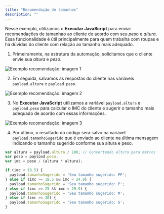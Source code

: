 ```yaml
---
title: "Recomendação de tamanhos"
description: ""
---
```


Nesse exemplo, utilizamos o **Executar JavaScript** para enviar recomendações de tamanhao ao cliente de acordo com seu _peso_ e _altura_. Essa funcionalidade é útil principalmente para quem trabalha com roupas e há dúvidas do cliente com relação ao tamanho mais adequado.

1. Primeiramente, na estrutura da automação, solicitamos que o cliente envie sua _altura_ e _peso_.

<img src="/exp-recomendacao1.png" alt="Exemplo recomendação: imagem 1" />

2. Em seguida, salvamos as respostas do cliente nas variáveis `payload.altura` e `payload.peso`.

<img src="/exp-recomendacao2.png" alt="Exemplo recomendação: imagem 2" />

3. No **Executar JavaScript** utilizamos a variável `payload.altura` e `payload.peso` para calcular o IMC do cliente e sugerir o tamanho mais adequado de acordo com essas informações.

<img src="/exp-recomendacao3.png" alt="Exemplo recomendação: imagem 3" />

4. Por último, o resultado do código será salvo na variável `payload.tamanhoSugerido` que é enviado ao cliente na última mensagem indicando o tamanho sugerido conforme sua altura e peso.

<RequestExample>

```javaScript Código Exemplo
var altura = payload.altura / 100; // Convertendo altura para metros
var peso = payload.peso;
var imc = peso / (altura * altura);

if (imc < 18.5) {
  payload.tamanhoSugerido = 'Seu tamanho sugerido: PP';
} else if (imc >= 18.5 && imc < 24.9) {
  payload.tamanhoSugerido = 'Seu tamanho sugerido: P';
} else if (imc >= 25 && imc < 29.9) {
  payload.tamanhoSugerido = 'Seu tamanho sugerido: M';
} else if (imc >= 30) {
  payload.tamanhoSugerido = 'Seu tamanho sugerido: G';
}
```

</RequestExample>
